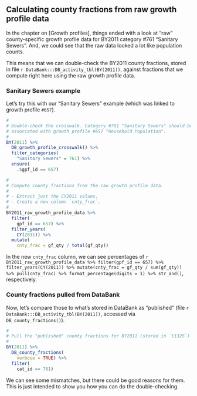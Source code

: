 ## Calculating county fractions from raw growth profile data {#appendix-howto-county_fractions}

In the chapter on [Growth profiles], things ended with a look at "raw" county-specific growth profile data for BY2011 category #761 "Sanitary Sewers". And, we could see that the raw data looked a lot like population counts.

This means that we can double-check the BY2011 county fractions, stored in file `r DataBank:::DB_activity_tbl(BY(2011))`, against fractions that we compute right here using the raw growth profile data. 

### Sanitary Sewers example {-}

Let's try this with our "Sanitary Sewers" example (which was linked to growth profile `#657`).

```r
#
# Double-check the crosswalk. Category #761 "Sanitary Sewers" should be
# associated with growth profile #657 "Household Population".
# 
BY(2011) %>%
  DB_growth_profile_crosswalk() %>%
  filter_categories(
    "Sanitary Sewers" = 761) %>%
  ensure(
    .$gpf_id == 657)
```

```r
#
# Compute county fractions from the raw growth profile data.
#
# - Extract just the CY2011 values.
# - Create a new column `cnty_frac`.
#
BY2011_raw_growth_profile_data %>%
  filter(
    gpf_id == 657) %>%
  filter_years(
    CY(2011)) %>%
  mutate(
    cnty_frac = gf_qty / total(gf_qty))
```

In the new `cnty_frac` column, we can see percentages of `r BY2011_raw_growth_profile_data %>% filter(gpf_id == 657) %>% filter_years(CY(2011)) %>% mutate(cnty_frac = gf_qty / sum(gf_qty)) %>% pull(cnty_frac) %>% format_percentage(digits = 1) %>% str_and()`, respectively.

### County fractions pulled from DataBank {-}

Now, let's compare those to what's stored in DataBank as "published" (file `r DataBank:::DB_activity_tbl(BY(2011))`, accessed via `DB_county_fractions()`). 

```r
#
# Pull the "published" county fractions for BY2011 (stored in `t1325`).
#
BY(2011) %>%
  DB_county_fractions(
    verbose = TRUE) %>%
  filter(
    cat_id == 761)
```

We can see some mismatches, but there could be good reasons for them. This is just intended to show you how you can do the double-checking.
